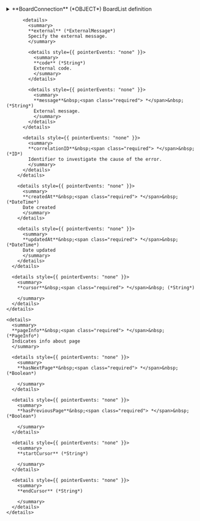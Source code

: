 
<details>
  <summary>
  **BoardConnection** (*OBJECT*)  
  BoardList definition  
  </summary>
  
  
    <details>
      <summary>
      **edges** (*BoardEdge*)  
      
      </summary>
  
      <details>
        <summary>
        **node** (*Board*)  
        
        </summary>
  
        <details style={{ pointerEvents: "none" }}>
          <summary>
          **code**&nbsp;<span class="required"> *</span>&nbsp; (*ID*)  
          Board ID  
          </summary>
        </details>

        <details>
          <summary>
          **boardData** (*BoardData*)  
          Board data  
          </summary>
  
          <details style={{ pointerEvents: "none" }}>
            <summary>
            **code**&nbsp;<span class="required"> *</span>&nbsp; (*ID*)  
            Internal code for checking availability  
            </summary>
          </details>

          <details style={{ pointerEvents: "none" }}>
            <summary>
            **boardCode**&nbsp;<span class="required"> *</span>&nbsp; (*String*)  
            Code of the hotel in the Supplier selected  
            </summary>
          </details>

          <details>
            <summary>
            **texts**&nbsp;<span class="required"> *</span>&nbsp; (*Text*)  
            Label  
            </summary>
  
            <details style={{ pointerEvents: "none" }}>
              <summary>
              **text**&nbsp;<span class="required"> *</span>&nbsp; (*String*)  
              
              </summary>
            </details>

            <details style={{ pointerEvents: "none" }}>
              <summary>
              **language**&nbsp;<span class="required"> *</span>&nbsp; (*Language*)  
              
              </summary>
            </details>
          </details>
        </details>

        <details>
          <summary>
          **adviseMessage**&nbsp;<span class="required"> *</span>&nbsp; (*AdviseMessage*)  
          List of messages  
          </summary>
  
          <details style={{ pointerEvents: "none" }}>
            <summary>
            **code**&nbsp;<span class="required"> *</span>&nbsp; (*ID*)  
            AM code: The following codes can be returned:  
            </summary>
          </details>

          <details style={{ pointerEvents: "none" }}>
            <summary>
            **description**&nbsp;<span class="required"> *</span>&nbsp; (*String*)  
            Error description  
            </summary>
          </details>

          <details style={{ pointerEvents: "none" }}>
            <summary>
            **level**&nbsp;<span class="required"> *</span>&nbsp; (*Enum of AdviseMessageLevel*)  
            Indicates the level of importance of the message.
Possible values: ERROR, WARN, INFO.  
            Possible values:  
            `WARN`  
          `ERROR`  
          `INFO`  
            </summary>
          </details>

          <details>
            <summary>
            **external** (*ExternalMessage*)  
            Specify the external message.  
            </summary>
  
            <details style={{ pointerEvents: "none" }}>
              <summary>
              **code** (*String*)  
              External code.  
              </summary>
            </details>

            <details style={{ pointerEvents: "none" }}>
              <summary>
              **message**&nbsp;<span class="required"> *</span>&nbsp; (*String*)  
              External message.  
              </summary>
            </details>
          </details>

          <details style={{ pointerEvents: "none" }}>
            <summary>
            **correlationID**&nbsp;<span class="required"> *</span>&nbsp; (*ID*)  
            Identifier to investigate the cause of the error.  
            </summary>
          </details>
        </details>

        <details style={{ pointerEvents: "none" }}>
          <summary>
          **createdAt**&nbsp;<span class="required"> *</span>&nbsp; (*DateTime*)  
          Date created  
          </summary>
        </details>

        <details style={{ pointerEvents: "none" }}>
          <summary>
          **updatedAt**&nbsp;<span class="required"> *</span>&nbsp; (*DateTime*)  
          Date updated  
          </summary>
        </details>
      </details>

      <details style={{ pointerEvents: "none" }}>
        <summary>
        **cursor**&nbsp;<span class="required"> *</span>&nbsp; (*String*)  
        
        </summary>
      </details>
    </details>

    <details>
      <summary>
      **pageInfo**&nbsp;<span class="required"> *</span>&nbsp; (*PageInfo*)  
      Indicates info about page  
      </summary>
  
      <details style={{ pointerEvents: "none" }}>
        <summary>
        **hasNextPage**&nbsp;<span class="required"> *</span>&nbsp; (*Boolean*)  
        
        </summary>
      </details>

      <details style={{ pointerEvents: "none" }}>
        <summary>
        **hasPreviousPage**&nbsp;<span class="required"> *</span>&nbsp; (*Boolean*)  
        
        </summary>
      </details>

      <details style={{ pointerEvents: "none" }}>
        <summary>
        **startCursor** (*String*)  
        
        </summary>
      </details>

      <details style={{ pointerEvents: "none" }}>
        <summary>
        **endCursor** (*String*)  
        
        </summary>
      </details>
    </details>
</details>
